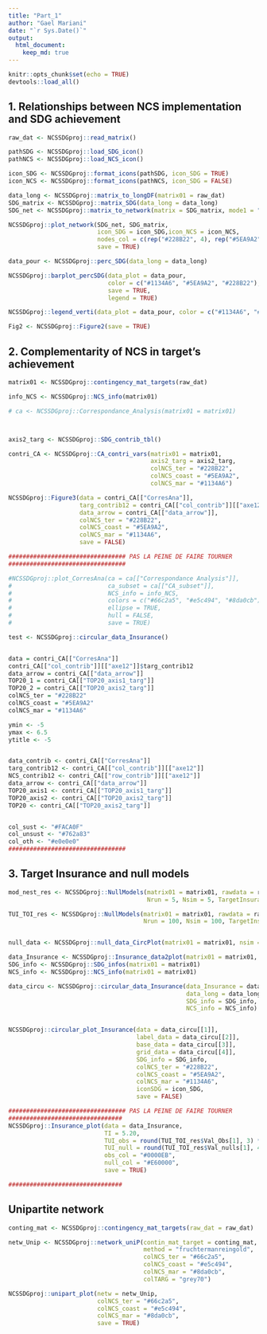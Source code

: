 ```yaml
---
title: "Part_1"
author: "Gael Mariani"
date: "`r Sys.Date()`"
output: 
  html_document:
    keep_md: true
---
```


```r
knitr::opts_chunk$set(echo = TRUE)
devtools::load_all()
```

## 1. Relationships between NCS implementation and SDG achievement

```r
raw_dat <- NCSSDGproj::read_matrix()

pathSDG <- NCSSDGproj::load_SDG_icon()
pathNCS <- NCSSDGproj::load_NCS_icon()

icon_SDG <- NCSSDGproj::format_icons(pathSDG, icon_SDG = TRUE)
icon_NCS <- NCSSDGproj::format_icons(pathNCS, icon_SDG = FALSE)

data_long <- NCSSDGproj::matrix_to_longDF(matrix01 = raw_dat)
SDG_matrix <- NCSSDGproj::matrix_SDG(data_long = data_long)
SDG_net <- NCSSDGproj::matrix_to_network(matrix = SDG_matrix, mode1 = "P" , mode2 = "A")

NCSSDGproj::plot_network(SDG_net, SDG_matrix,
                         icon_SDG = icon_SDG,icon_NCS = icon_NCS,
                         nodes_col = c(rep("#228B22", 4), rep("#5EA9A2", 4), rep("#1134A6", 3)),
                         save = TRUE)

data_pour <- NCSSDGproj::perc_SDG(data_long = data_long)

NCSSDGproj::barplot_percSDG(data_plot = data_pour, 
                            color = c("#1134A6", "#5EA9A2", "#228B22"), #mar, coast, terr
                            save = TRUE, 
                            legend = TRUE)

NCSSDGproj::legend_verti(data_plot = data_pour, color = c("#1134A6", "#5EA9A2", "#228B22"))

Fig2 <- NCSSDGproj::Figure2(save = TRUE)

```


## 2. Complementarity of NCS in target's achievement

```r
matrix01 <- NCSSDGproj::contingency_mat_targets(raw_dat)

info_NCS <- NCSSDGproj::NCS_info(matrix01)

# ca <- NCSSDGproj::Correspondance_Analysis(matrix01 = matrix01)



axis2_targ <- NCSSDGproj::SDG_contrib_tbl() 

contri_CA <- NCSSDGproj::CA_contri_vars(matrix01 = matrix01, 
                                        axis2_targ = axis2_targ,
                                        colNCS_ter = "#228B22", 
                                        colNCS_coast = "#5EA9A2",
                                        colNCS_mar = "#1134A6")

NCSSDGproj::Figure3(data = contri_CA[["CorresAna"]],
                    targ_contrib12 = contri_CA[["col_contrib"]][["axe12"]],
                    data_arrow = contri_CA[["data_arrow"]],
                    colNCS_ter = "#228B22", 
                    colNCS_coast = "#5EA9A2",
                    colNCS_mar = "#1134A6",
                    save = FALSE)

################################# PAS LA PEINE DE FAIRE TOURNER
#################################

#NCSSDGproj::plot_CorresAna(ca = ca[["Correspondance Analysis"]],
#                           ca_subset = ca[["CA_subset"]],
#                           NCS_info = info_NCS,
#                           colors = c("#66c2a5", "#e5c494", "#8da0cb"),
#                           ellipse = TRUE,
#                           hull = FALSE, 
#                           save = TRUE)

test <- NCSSDGproj::circular_data_Insurance()


data = contri_CA[["CorresAna"]]
contri_CA[["col_contrib"]][["axe12"]]$targ_contrib12 
data_arrow = contri_CA[["data_arrow"]]
TOP20_1 = contri_CA[["TOP20_axis1_targ"]]
TOP20_2 = contri_CA[["TOP20_axis2_targ"]]
colNCS_ter = "#228B22"
colNCS_coast = "#5EA9A2"
colNCS_mar = "#1134A6"

ymin <- -5
ymax <- 6.5
ytitle <- -5


data_contrib <- contri_CA[["CorresAna"]]
targ_contrib12 <- contri_CA[["col_contrib"]][["axe12"]]
NCS_contrib12 <- contri_CA[["row_contrib"]][["axe12"]]
data_arrow <- contri_CA[["data_arrow"]]
TOP20_axis1 <- contri_CA[["TOP20_axis1_targ"]]
TOP20_axis2 <- contri_CA[["TOP20_axis2_targ"]]
TOP20 <- contri_CA[["TOP20_axis2_targ"]]


col_sust <- "#FACA0F"
col_unsust <- "#762a83"
col_oth <- "#e0e0e0" 
################################# 

```


## 3. Target Insurance and null models

```r
mod_nest_res <- NCSSDGproj::NullModels(matrix01 = matrix01, rawdata = raw_dat, NMalgo = "quasiswap", NESTmethod ="NODF",
                                       Nrun = 5, Nsim = 5, TargetInsurance = FALSE)

TUI_TOI_res <- NCSSDGproj::NullModels(matrix01 = matrix01, rawdata = raw_dat, NMalgo = "r00", NESTmethod = "NODF",
                                      Nrun = 100, Nsim = 100, TargetInsurance = TRUE)


null_data <- NCSSDGproj::null_data_CircPlot(matrix01 = matrix01, nsim = 10)

data_Insurance <- NCSSDGproj::Insurance_data2plot(matrix01 = matrix01, Ntarget = ncol(matrix01)) 
SDG_info <- NCSSDGproj::SDG_infos(matrix01 = matrix01)
NCS_info <- NCSSDGproj::NCS_info(matrix01 = matrix01)

data_circu <- NCSSDGproj::circular_data_Insurance(data_Insurance = data_Insurance, 
                                                  data_long = data_long, 
                                                  SDG_info = SDG_info, 
                                                  NCS_info = NCS_info)


NCSSDGproj::circular_plot_Insurance(data = data_circu[[1]], 
                                    label_data = data_circu[[2]],
                                    base_data = data_circu[[3]],
                                    grid_data = data_circu[[4]],
                                    SDG_info = SDG_info,
                                    colNCS_ter = "#228B22", 
                                    colNCS_coast = "#5EA9A2",
                                    colNCS_mar = "#1134A6",
                                    iconSDG = icon_SDG,
                                    save = FALSE)

################################# PAS LA PEINE DE FAIRE TOURNER
################################
NCSSDGproj::Insurance_plot(data = data_Insurance, 
                           TI = 5.20, 
                           TUI_obs = round(TUI_TOI_res$Val_Obs[1], 3) * 100, 
                           TUI_null = round(TUI_TOI_res$Val_nulls[1], 4) * 100,
                           obs_col = "#0000EB", 
                           null_col = "#E60000", 
                           save = TRUE) 

################################
```




## Unipartite network

```r
 
conting_mat <- NCSSDGproj::contingency_mat_targets(raw_dat = raw_dat)

netw_Unip <- NCSSDGproj::network_uniP(contin_mat_target = conting_mat, 
                                      method = "fruchtermanreingold", 
                                      colNCS_ter = "#66c2a5", 
                                      colNCS_coast = "#e5c494",
                                      colNCS_mar = "#8da0cb", 
                                      colTARG = "grey70")

NCSSDGproj::unipart_plot(netw = netw_Unip, 
                         colNCS_ter = "#66c2a5", 
                         colNCS_coast = "#e5c494", 
                         colNCS_mar = "#8da0cb", 
                         save = TRUE)


```


